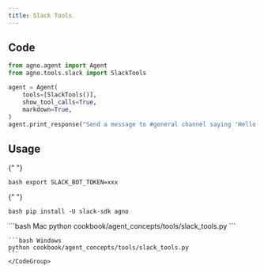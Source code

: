 ```yaml
---
title: Slack Tools
---
```


## Code

```python cookbook/agent_concepts/tools/slack_tools.py
from agno.agent import Agent
from agno.tools.slack import SlackTools

agent = Agent(
    tools=[SlackTools()],
    show_tool_calls=True,
    markdown=True,
)
agent.print_response("Send a message to #general channel saying 'Hello from Agno!'")
```

## Usage

<Steps>
  <Snippet file="create-venv-step.mdx" />

{" "}

<Step title="Set your Slack token">```bash export SLACK_BOT_TOKEN=xxx ```</Step>

{" "}

<Step title="Install libraries">```bash pip install -U slack-sdk agno ```</Step>

  <Step title="Run Agent">
    <CodeGroup>
    ```bash Mac
    python cookbook/agent_concepts/tools/slack_tools.py
    ```

    ```bash Windows
    python cookbook/agent_concepts/tools/slack_tools.py
    ```
    </CodeGroup>

  </Step>
</Steps>
